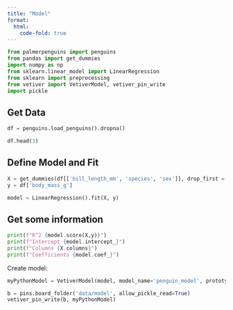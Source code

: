 ```yaml
---
title: "Model"
format:
  html:
    code-fold: true
---
```


```python
from palmerpenguins import penguins
from pandas import get_dummies
import numpy as np
from sklearn.linear_model import LinearRegression
from sklearn import preprocessing
from vetiver import VetiverModel, vetiver_pin_write
import pickle
```

## Get Data

```python
df = penguins.load_penguins().dropna()

df.head(3)
```

## Define Model and Fit

```python
X = get_dummies(df[['bill_length_mm', 'species', 'sex']], drop_first = True)
y = df['body_mass_g']

model = LinearRegression().fit(X, y)
```

## Get some information

```python
print(f"R^2 {model.score(X,y)}")
print(f"Intercept {model.intercept_}")
print(f"Columns {X.columns}")
print(f"Coefficients {model.coef_}")
```

Create model:

```python
myPythonModel = VetiverModel(model, model_name='penguin_model', prototype_data=X)

b = pins.board_folder('data/model', allow_pickle_read=True)
vetiver_pin_write(b, myPythonModel)

```
